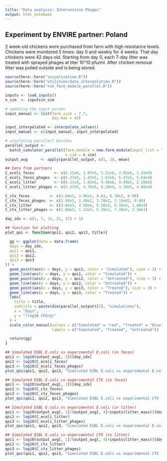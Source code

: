 ---
title: "Data analysis: Intervention Phages"
output: html_notebook
---

## Experiment by ENVIRE partner: Poland

2 week-old chickens were purchased from farm with high resistance levels. Chickens were monitored 5 times: 
day 0 and weekly for 4 weeks. That day chickens were 42 days old. Starting from day 0, each 7-day litter 
was treated with sprayed phages at titer 10^10 pfu/ml. After chicken removal litter was pulled outside and 
is being stored.


```{r setup, include=FALSE}
source(here::here("visualization.R"))
source(here::here("utilities/data_interpolation.R"))
source(here::here("run_farm_module_parallel.R"))

inputs <- load_inputs()
n_sim  <- inputs$n_sim

# updating the input params
input_manual <- list(farm_size = 7.7,
                     day.max = 42)

input_interpolated <- interpolate_values()
input_manual <- c(input_manual, input_interpolated)

# simulating parallerl batches
parallel_output <-
  batch_simulator_parallel(farm_module = new.farm_module(input_list = load_inputs(input_manual)),
                           n_sim = n_sim)
output_avg      <- apply(parallel_output, c(1, 2), mean)

## Data from partners
C_ecoli_feces         <- c(4.11e6, 3.07e5, 5.51e6, 3.83e6, 1.39e6)
C_ecoli_feces_phages  <- c(5.37e5, 1.47e5, 1.67e6, 6.47e5, 5.64e4)
C_ecoli_litter        <- c(4.11e6, 1.03e6, 9.90e6, 9.90e5, 2.10e6)
C_ecoli_litter_phages <- c(5.37e5, 4.76e5, 6.20e4, 3.30e5, 4.00e4)

C_ctx_feces         <- c(3.04e3, 3.96e2, 4.63, 6.70e2, 0.00)
C_ctx_feces_phages  <- c(1.90e3, 2.49e2, 1.78e2, 3.13e02, 0.00)
C_ctx_litter        <- c(3.04e3, 4.50e4, 9.50e3, 6.10e4, 1.40e4)
C_ctx_litter_phages <- c(1.90e3, 1.13e3, 5.20e1, 7.10e2, 2.30e1)

day_idx <- c(1, 7, 14, 21, 27) + 14

## function for plotting
plot_qoi <- function(qoi1, qoi2, qoi3, title){

  gg <- ggplot(data = data.frame(
  days = day_idx,  
  qoi1 = qoi1,  
  qoi2 = qoi2,
  qoi3 = qoi3
)) +
  geom_point(aes(x = days, y = qoi1, color = "Simulated"), size = 3) +  
  geom_line(aes(x = days, y = qoi1, color = "Simulated")) +   
  geom_point(aes(x = days, y = qoi2, color = "Untreated"), size = 3) + 
  geom_line(aes(x = days, y = qoi2, color = "Untreated")) + 
  geom_point(aes(x = days, y = qoi3, color = "Treated"), size = 3) + 
  geom_line(aes(x = days, y = qoi3, color = "Treated")) + 
  labs(
    title = title,
    subtitle = paste(dim(parallel_output)[3], "simulations"),
    x = "Days",
    y = "(log10 CFU/g)"
  ) +
  scale_color_manual(values = c("Simulated" = "red", "Treated" = "blue", "Untreated" = "black"),
                     labels = c("Simulated", "Treated", "Untreated"))

  return(gg)
}

```

```{r}

## Simulated ESBL E.coli vs experimental E.coli (in feces)
qoi1 <- log10(output_avg[, 3])[day_idx] 
qoi2 <- log10(C_ecoli_feces)
qoi3 <- log10(C_ecoli_feces_phages)
plot_qoi(qoi1, qoi2, qoi3, "Simulated ESBL E.coli vs experimental E.coli (in feces)")

## Simulated ESBL E.coli vs experimental CTX (in feces)
qoi1 <- log10(output_avg[, 3])[day_idx] 
qoi2 <- log10(C_ctx_feces)
qoi3 <- log10(C_ctx_feces_phages)
plot_qoi(qoi1, qoi2, qoi3, "Simulated ESBL E.coli vs experimental CTX (in feces)")

## Simulated ESBL E.coli vs experimental E.coli (in litter)
qoi1 <- log10(output_avg[, 1]/(output_avg[, 4]+inputs$litter_mass))[day_idx]
qoi2 <- log10(C_ecoli_litter)
qoi3 <- log10(C_ecoli_litter_phages)
plot_qoi(qoi1, qoi2, qoi3, "Simulated ESBL E.coli vs experimental E.coli (in litter)")

## Simulated ESBL E.coli vs experimental CTX (in litter)
qoi1 <- log10(output_avg[, 1]/(output_avg[, 4]+inputs$litter_mass))[day_idx]
qoi2 <- log10(C_ctx_litter)
qoi3 <- log10(C_ctx_litter_phages)
plot_qoi(qoi1, qoi2, qoi3, "Simulated ESBL E.coli vs experimental CTX (in litter)")

```
